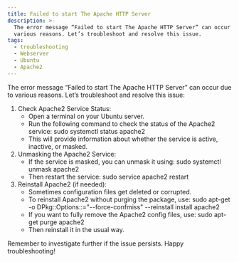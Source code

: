 ```yaml
---
title: Failed to start The Apache HTTP Server
description: >-
  The error message “Failed to start The Apache HTTP Server” can occur due to
  various reasons. Let’s troubleshoot and resolve this issue.
tags:
  - troubleshooting
  - Webserver
  - Ubuntu
  - Apache2
---
```


The error message “Failed to start The Apache HTTP Server” can occur due to various reasons. Let’s troubleshoot and resolve this issue:

1. Check Apache2 Service Status:
   * Open a terminal on your Ubuntu server.
   * Run the following command to check the status of the Apache2 service: sudo systemctl status apache2
   * This will provide information about whether the service is active, inactive, or masked.
2. Unmasking the Apache2 Service:
   * If the service is masked, you can unmask it using: sudo systemctl unmask apache2
   * Then restart the service: sudo service apache2 restart
3. Reinstall Apache2 (if needed):
   * Sometimes configuration files get deleted or corrupted.
   * To reinstall Apache2 without purging the package, use: sudo apt-get -o DPkg::Options::="--force-confmiss" --reinstall install apache2
   * If you want to fully remove the Apache2 config files, use: sudo apt-get purge apache2
   * Then reinstall it in the usual way.

Remember to investigate further if the issue persists. Happy troubleshooting!
